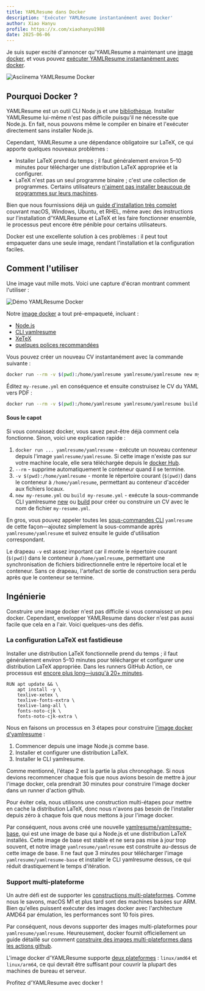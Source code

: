 ```yaml
---
title: YAMLResume dans Docker
description: 'Exécuter YAMLResume instantanément avec Docker'
author: Xiao Hanyu
profile: https://x.com/xiaohanyu1988
date: 2025-06-06
---
```


Je suis super excité d'annoncer qu'YAMLResume a maintenant une [image
docker](https://hub.docker.com/r/yamlresume/yamlresume), et vous pouvez [exécuter
YAMLResume instantanément avec docker](https://asciinema.org/a/722057).

![Asciinema YAMLResume Docker
](/static/images/blog/yamlresume-docker/yamlresume-docker-asciinema.gif)

## Pourquoi Docker ?

YAMLResume est un outil CLI Node.js et une
[bibliothèque](https://www.npmjs.com/package/@yamlresume/core). Installer YAMLResume
lui-même n'est pas difficile puisqu'il ne nécessite que Node.js. En fait, nous pouvons même le compiler
en binaire et l'exécuter directement sans installer Node.js.

Cependant, YAMLResume a une dépendance obligatoire sur LaTeX, ce qui apporte quelques nouveaux
problèmes :

- Installer LaTeX prend du temps ; il faut généralement environ 5–10 minutes pour télécharger une
  distribution LaTeX appropriée et la configurer.
- LaTeX n'est pas un seul programme binaire ; c'est une collection de programmes. Certains
  utilisateurs [n'aiment pas installer beaucoup de programmes sur leurs
  machines](https://github.com/yamlresume/yamlresume/issues/6#issuecomment-2916479009).

Bien que nous fournissions déjà un [guide d'installation
très complet](/docs/installation) couvrant macOS, Windows, Ubuntu, et RHEL, même avec
des instructions sur l'installation d'YAMLResume et LaTeX et les faire fonctionner ensemble,
le processus peut encore être pénible pour certains utilisateurs.

Docker est une excellente solution à ces problèmes : il peut tout empaqueter dans une
seule image, rendant l'installation et la configuration faciles.

## Comment l'utiliser

Une image vaut mille mots. Voici une capture d'écran montrant comment l'utiliser :

![Démo YAMLResume Docker
](/static/images/blog/yamlresume-docker/yamlresume-docker-demo.svg)

Notre [image docker](https://hub.docker.com/r/yamlresume/yamlresume) a
tout pré-empaqueté, incluant :

- [Node.js](/docs/installation#nodejs)
- [CLI yamlresume](/docs/installation#yamlresume)
- [XeTeX](/docs/installation#xetex)
- [quelques polices recommandées](/docs/installation#font)

Vous pouvez créer un nouveau CV instantanément avec la commande suivante :

```sh
docker run --rm -v $(pwd):/home/yamlresume yamlresume/yamlresume new my-resume.yml
```

Éditez `my-resume.yml` en conséquence et ensuite construisez le CV du YAML vers PDF :

```sh
docker run --rm -v $(pwd):/home/yamlresume yamlresume/yamlresume build my-resume.yml
```

#### Sous le capot

Si vous connaissez docker, vous savez peut-être déjà comment cela fonctionne. Sinon,
voici une explication rapide :

1. `docker run ... yamlresume/yamlresume` - exécute un nouveau conteneur depuis l'image
   `yamlresume/yamlresume`. Si cette image n'existe pas sur votre machine locale,
   elle sera téléchargée depuis le [docker
   Hub](https://hub.docker.com/r/yamlresume/yamlresume).
2. `--rm` - supprime automatiquement le conteneur quand il se termine.
3. `-v $(pwd):/home/yamlresume` - monte le répertoire courant (`$(pwd)`) dans le
   conteneur à `/home/yamlresume`, permettant au conteneur d'accéder aux fichiers locaux.
4. `new my-resume.yml` ou `build my-resume.yml` - exécute la sous-commande CLI yamlresume
   [new](/docs/cli#new) ou [build](/docs/cli#build) pour créer ou
   construire un CV avec le nom de fichier `my-resume.yml`.

En gros, vous pouvez appeler toutes les [sous-commandes CLI](/cli) `yamlresume` de cette
façon—ajoutez simplement la sous-commande après `yamlresume/yamlresume` et suivez ensuite
le guide d'utilisation correspondant.

Le drapeau `-v` est assez important car il monte le répertoire courant
(`$(pwd)`) dans le conteneur à `/home/yamlresume`, permettant une synchronisation de fichiers bidirectionnelle
entre le répertoire local et le conteneur. Sans ce drapeau, l'artefact de sortie de construction
sera perdu après que le conteneur se termine.

## Ingénierie

Construire une image docker n'est pas difficile si vous connaissez un peu docker. Cependant,
envelopper YAMLResume dans docker n'est pas aussi facile que cela en a l'air. Voici quelques-uns des
défis.

### La configuration LaTeX est fastidieuse

Installer une distribution LaTeX fonctionnelle prend du temps ; il faut généralement environ 5–10
minutes pour télécharger et configurer une distribution LaTeX appropriée. Dans les runners GitHub Action,
ce processus est [encore plus long—jusqu'à 20+
minutes](https://github.com/yamlresume/yamlresume/actions/runs/15438395862/job/43450134447).

```docker
RUN apt update && \
    apt install -y \
    texlive-xetex \
    texlive-fonts-extra \
    texlive-lang-all \
    fonts-noto-cjk \
    fonts-noto-cjk-extra \
```

Nous en faisons un processus en 3 étapes pour construire [l'image docker
d'yamlresume](https://hub.docker.com/r/yamlresume/yamlresume) :

1. Commencer depuis une image Node.js comme base.
2. Installer et configurer une distribution LaTeX.
3. Installer le CLI yamlresume.

Comme mentionné, l'étape 2 est la partie la plus chronophage. Si nous devions recommencer
chaque fois que nous avions besoin de mettre à jour l'image docker, cela prendrait 30 minutes pour
construire l'image docker dans un runner d'action github.

Pour éviter cela, nous utilisons une construction multi-étapes pour mettre en cache la distribution LaTeX, donc nous n'avons
pas besoin de l'installer depuis zéro à chaque fois que nous mettons à jour l'image docker.

Par conséquent, nous avons créé une nouvelle
[yamlresume/yamlresume-base](https://hub.docker.com/r/yamlresume/yamlresume-base),
qui est une image de base qui a Node.js et une distribution LaTeX installés. Cette
image de base est stable et ne sera pas mise à jour trop souvent, et notre image `yamlresume/yamlresume`
est construite au-dessus de cette image de base. Il ne faut que 3 minutes pour télécharger
l'image `yamlresume/yamlresume-base` et installer le CLI yamlresume dessus,
ce qui réduit drastiquement le temps d'itération.

### Support multi-plateforme

Un autre défi est de supporter les [constructions
multi-plateformes](https://docs.docker.com/build/building/multi-platform/). Comme nous le savons,
macOS M1 et plus tard sont des machines basées sur ARM. Bien qu'elles puissent exécuter des images docker
avec l'architecture AMD64 par émulation, les performances sont 10 fois pires.

Par conséquent, nous devons supporter des images multi-plateformes pour `yamlresume/yamlresume`.
Heureusement, docker fournit officiellement un guide détaillé sur comment [construire
des images multi-plateformes dans les actions
github](https://docs.docker.com/build/ci/github-actions/multi-platform/).

L'image docker d'YAMLResume supporte [deux
plateformes](https://hub.docker.com/r/yamlresume/yamlresume/tags) : `linux/amd64`
et `linux/arm64`, ce qui devrait être suffisant pour couvrir la plupart des machines de bureau et serveur.

Profitez d'YAMLResume avec docker !
